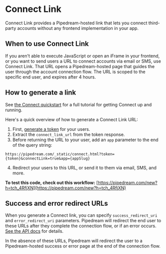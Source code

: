 # Connect Link

Connect Link provides a Pipedream-hosted link that lets you connect third-party accounts without any frontend implementation in your app.

## When to use Connect Link

If you aren't able to execute JavaScript or open an iFrame in your frontend, or you want to send users a URL to connect accounts via email or SMS, use Connect Link. That URL opens a Pipedream-hosted page that guides the user through the account connection flow. The URL is scoped to the specific end user, and expires after 4 hours.

## How to generate a link

See [the Connect quickstart](/connect/quickstart) for a full tutorial for getting Connect up and running. 

Here's a quick overview of how to generate a Connect Link URL:

1. First, [generate a token](/connect/quickstart/#generate-a-short-lived-token) for your users.
2. Extract the `connect_link_url` from the token response.
3. Before returning the URL to your user, add an `app` parameter to the end of the query string:

```
https://pipedream.com/_static/connect.html?token={token}&connectLink=true&app={appSlug}
```

4. Redirect your users to this URL, or send it to them via email, SMS, and more.

**To test this code, check out this workflow:**
[https://pipedream.com/new?h=tch_4RfjXN](https://pipedream.com/new?h=tch_4RfjXN)

## Success and error redirect URLs

When you generate a Connect link, you can specify `success_redirect_uri` and `error_redirect_uri` parameters. Pipedream will redirect the end user to these URLs after they complete the connection flow, or if an error occurs. [See the API docs](/connect/api#create-a-new-token) for details.

In the absence of these URLs, Pipedream will redirect the user to a Pipedream-hosted success or error page at the end of the connection flow.